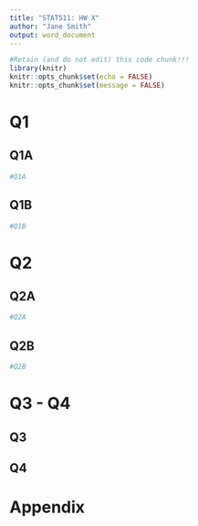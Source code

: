 ```yaml
---
title: "STAT511: HW X"
author: "Jane Smith"
output: word_document
---
```


```r
#Retain (and do not edit) this code chunk!!!
library(knitr)
knitr::opts_chunk$set(echo = FALSE)
knitr::opts_chunk$set(message = FALSE)
```

# Q1

## Q1A

```r
#Q1A
```

## Q1B

```r
#Q1B
```

# Q2

## Q2A

```r
#Q2A
```

## Q2B

```r
#Q2B
```

# Q3 - Q4

## Q3


## Q4


# Appendix
```r
```